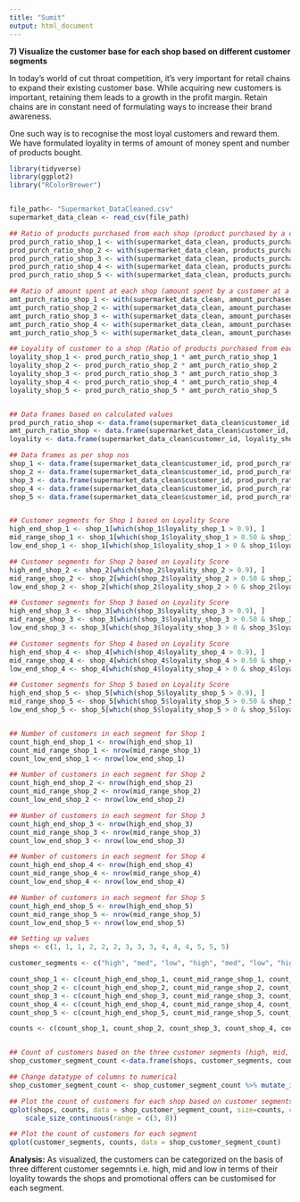 ```yaml
---
title: "Sumit"
output: html_document
---
```

__7) Visualize the customer base for each shop based on different customer segments__

In today's world of cut throat competition, it's very important for retail chains to expand their existing customer base. While acquiring new customers is important, retaining them leads to a growth in the profit margin. Retain chains are in constant need of formulating ways to increase their brand awareness.

One such way is to recognise the most loyal customers and reward them. We have formulated loyality in terms of amount of money spent and number of products bought.

```r
library(tidyverse)
library(ggplot2)
library("RColorBrewer")


file_path<- "Supermarket_DataCleaned.csv"
supermarket_data_clean <- read_csv(file_path)
```

```r
## Ratio of products purchased from each shop (product purchased by a customer at a shop over total produccts purchased by that customer)
prod_purch_ratio_shop_1 <- with(supermarket_data_clean, products_purchased_shop_1/products_purchased_total)
prod_purch_ratio_shop_2 <- with(supermarket_data_clean, products_purchased_shop_2/products_purchased_total)
prod_purch_ratio_shop_3 <- with(supermarket_data_clean, products_purchased_shop_3/products_purchased_total)
prod_purch_ratio_shop_4 <- with(supermarket_data_clean, products_purchased_shop_4/products_purchased_total)
prod_purch_ratio_shop_5 <- with(supermarket_data_clean, products_purchased_shop_5/products_purchased_total)

## Ratio of amount spent at each shop (amount spent by a customer at a shop over total amount spent by that customer)
amt_purch_ratio_shop_1 <- with(supermarket_data_clean, amount_purchased_shop_1/amount_purchased_total)
amt_purch_ratio_shop_2 <- with(supermarket_data_clean, amount_purchased_shop_2/amount_purchased_total)
amt_purch_ratio_shop_3 <- with(supermarket_data_clean, amount_purchased_shop_3/amount_purchased_total)
amt_purch_ratio_shop_4 <- with(supermarket_data_clean, amount_purchased_shop_4/amount_purchased_total)
amt_purch_ratio_shop_5 <- with(supermarket_data_clean, amount_purchased_shop_5/amount_purchased_total)

## Loyality of customer to a shop (Ratio of products purchased from each shop times Ratio of amount spent at each shop)
loyality_shop_1 <- prod_purch_ratio_shop_1 * amt_purch_ratio_shop_1
loyality_shop_2 <- prod_purch_ratio_shop_2 * amt_purch_ratio_shop_2
loyality_shop_3 <- prod_purch_ratio_shop_3 * amt_purch_ratio_shop_3
loyality_shop_4 <- prod_purch_ratio_shop_4 * amt_purch_ratio_shop_4
loyality_shop_5 <- prod_purch_ratio_shop_5 * amt_purch_ratio_shop_5


## Data frames based on calculated values
prod_purch_ratio_shop <- data.frame(supermarket_data_clean$customer_id, prod_purch_ratio_shop_1, prod_purch_ratio_shop_2, prod_purch_ratio_shop_3, prod_purch_ratio_shop_4, prod_purch_ratio_shop_5)
amt_purch_ratio_shop <- data.frame(supermarket_data_clean$customer_id, amt_purch_ratio_shop_1, amt_purch_ratio_shop_2, amt_purch_ratio_shop_3, amt_purch_ratio_shop_4, amt_purch_ratio_shop_5)
loyality <- data.frame(supermarket_data_clean$customer_id, loyality_shop_1, loyality_shop_2, loyality_shop_3, loyality_shop_4, loyality_shop_5)

## Data frames as per shop nos
shop_1 <- data.frame(supermarket_data_clean$customer_id, prod_purch_ratio_shop_1, amt_purch_ratio_shop_1, loyality_shop_1)
shop_2 <- data.frame(supermarket_data_clean$customer_id, prod_purch_ratio_shop_2, amt_purch_ratio_shop_2, loyality_shop_2)
shop_3 <- data.frame(supermarket_data_clean$customer_id, prod_purch_ratio_shop_3, amt_purch_ratio_shop_3, loyality_shop_3)
shop_4 <- data.frame(supermarket_data_clean$customer_id, prod_purch_ratio_shop_4, amt_purch_ratio_shop_4, loyality_shop_4)
shop_5 <- data.frame(supermarket_data_clean$customer_id, prod_purch_ratio_shop_5, amt_purch_ratio_shop_5, loyality_shop_5)


## Customer segments for Shop 1 based on Loyality Score
high_end_shop_1 <- shop_1[which(shop_1$loyality_shop_1 > 0.9), ]
mid_range_shop_1 <- shop_1[which(shop_1$loyality_shop_1 > 0.50 & shop_1$loyality_shop_1 <= 0.9), ]
low_end_shop_1 <- shop_1[which(shop_1$loyality_shop_1 > 0 & shop_1$loyality_shop_1 <= 0.5), ]

## Customer segments for Shop 2 based on Loyality Score
high_end_shop_2 <- shop_2[which(shop_2$loyality_shop_2 > 0.9), ]
mid_range_shop_2 <- shop_2[which(shop_2$loyality_shop_2 > 0.50 & shop_2$loyality_shop_2 <= 0.9), ]
low_end_shop_2 <- shop_2[which(shop_2$loyality_shop_2 > 0 & shop_2$loyality_shop_2 <= 0.5), ]

## Customer segments for Shop 3 based on Loyality Score
high_end_shop_3 <- shop_3[which(shop_3$loyality_shop_3 > 0.9), ]
mid_range_shop_3 <- shop_3[which(shop_3$loyality_shop_3 > 0.50 & shop_3$loyality_shop_3 <= 0.9), ]
low_end_shop_3 <- shop_3[which(shop_3$loyality_shop_3 > 0 & shop_3$loyality_shop_3 <= 0.5), ]

## Customer segments for Shop 4 based on Loyality Score
high_end_shop_4 <- shop_4[which(shop_4$loyality_shop_4 > 0.9), ]
mid_range_shop_4 <- shop_4[which(shop_4$loyality_shop_4 > 0.50 & shop_4$loyality_shop_4 <= 0.9), ]
low_end_shop_4 <- shop_4[which(shop_4$loyality_shop_4 > 0 & shop_4$loyality_shop_4 <= 0.5), ]

## Customer segments for Shop 5 based on Loyality Score
high_end_shop_5 <- shop_5[which(shop_5$loyality_shop_5 > 0.9), ]
mid_range_shop_5 <- shop_5[which(shop_5$loyality_shop_5 > 0.50 & shop_5$loyality_shop_5 <= 0.9), ]
low_end_shop_5 <- shop_5[which(shop_5$loyality_shop_5 > 0 & shop_5$loyality_shop_5 <= 0.5), ]


## Number of customers in each segment for Shop 1
count_high_end_shop_1 <- nrow(high_end_shop_1)
count_mid_range_shop_1 <- nrow(mid_range_shop_1)
count_low_end_shop_1 <- nrow(low_end_shop_1)

## Number of customers in each segment for Shop 2
count_high_end_shop_2 <- nrow(high_end_shop_2)
count_mid_range_shop_2 <- nrow(mid_range_shop_2)
count_low_end_shop_2 <- nrow(low_end_shop_2)

## Number of customers in each segment for Shop 3
count_high_end_shop_3 <- nrow(high_end_shop_3)
count_mid_range_shop_3 <- nrow(mid_range_shop_3)
count_low_end_shop_3 <- nrow(low_end_shop_3)

## Number of customers in each segment for Shop 4
count_high_end_shop_4 <- nrow(high_end_shop_4)
count_mid_range_shop_4 <- nrow(mid_range_shop_4)
count_low_end_shop_4 <- nrow(low_end_shop_4)

## Number of customers in each segment for Shop 5
count_high_end_shop_5 <- nrow(high_end_shop_5)
count_mid_range_shop_5 <- nrow(mid_range_shop_5)
count_low_end_shop_5 <- nrow(low_end_shop_5)

## Setting up values
shops <- c(1, 1, 1, 2, 2, 2, 3, 3, 3, 4, 4, 4, 5, 5, 5)

customer_segments <- c("high", "med", "low", "high", "med", "low", "high", "med", "low", "high", "med", "low", "high", "med", "low")

count_shop_1 <- c(count_high_end_shop_1, count_mid_range_shop_1, count_low_end_shop_1)
count_shop_2 <- c(count_high_end_shop_2, count_mid_range_shop_2, count_low_end_shop_2)
count_shop_3 <- c(count_high_end_shop_3, count_mid_range_shop_3, count_low_end_shop_3)
count_shop_4 <- c(count_high_end_shop_4, count_mid_range_shop_4, count_low_end_shop_4)
count_shop_5 <- c(count_high_end_shop_5, count_mid_range_shop_5, count_low_end_shop_5)

counts <- c(count_shop_1, count_shop_2, count_shop_3, count_shop_4, count_shop_5)


## Count of customers based on the three customer segments (high, mid, low)
shop_customer_segment_count <-data.frame(shops, customer_segments, counts)

## Change datatype of columns to numerical
shop_customer_segment_count <- shop_customer_segment_count %>% mutate_if(is.integer, as.numeric) %>% mutate_if(is.factor, as.numeric)

## Plot the count of customers for each shop based on customer segments (high - 1, mid - 3, low - 2)
qplot(shops, counts, data = shop_customer_segment_count, size=counts, color = customer_segments) + 
    scale_size_continuous(range = c(3, 8))
```

```r
## Plot the count of customers for each segment
qplot(customer_segments, counts, data = shop_customer_segment_count)
```

__Analysis:__ As visualized, the customers can be categorized on the basis of three different customer segemnts i.e. high, mid and low in terms of their loyality towards the shops and promotional offers can be customised for each segment.  
